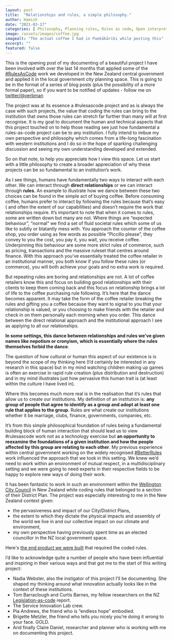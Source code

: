---
layout: post
title:  "Relationships and rules, a simple philosophy."
author: Hamish
date: "2021-03-17"
categories: [ Philosophy, Planning rules, Rules as code, Open interpretation ]
image: /assets/images/coffee.jpg
imagealt: "The actual coffee I had in Paekākāriki while posting this"
excerpt: ""
featured: false
---

This is the opening post of my documenting of a beautiful project I have been involved with over the last 14 months that applied some of the [#RulesAsCode](https://twitter.com/search?q=%23RulesAsCode) work we developed in the New Zealand central government and applied it in the local government city planning space. This is going to be in the format of a series of blog posts (plus the possibility of a more formal paper), so if you want to be notified of updates - follow me on [twitter/@verbman](https://twitter.com/verbman)

The project was at its essence a #rulesascode project and as is always the case with such projects, the value that coding the rules can bring to the institution that owns those rules can stretch far further than many will at first recognise.
It is my goal to document the human and technical aspects that this project touched on to help those reading see just how fundamental a rules-as-code project can be to any institution. I fully intend to imbue my own perspective and philosophy which comes from a life-long fascination with western institutions and I do so in the hope of sparking challenging discussion and seeing my own understanding developed and extended.

So on that note, to help you appreciate how I view this space. Let us start with a little philosophy to create a broader appreciation of why these projects can be so fundamental to an institution’s work.

As I see things, humans have fundamentally two ways to interact with each other. We can interact through **direct relationships** or we can interact through **rules**. An example to illustrate how we dance between these two choices can be found in the simple act of buying coffee.
Before consuming coffee, humans prefer to interact by following the rules because that’s easy ( and often the extent of our capabilities)  and doesn’t require the work that relationships require. It’s important to note that when it comes to rules, some are written down but many are not. Where things are “expected behaviour”, “normal” we find a set of fluid societal rules which some of us like to subtly or blatantly mess with.
You approach the counter of the coffee shop, you order using as few words as possible “Piccillo please”, they convey to you the cost, you pay it, you wait, you receive coffee. Underpinning this behaviour are some more strict rules of commerce, such as pricing, transactions and the massive ruleset that centres around finance.
With this approach you’ve essentially treated the coffee retailer in an institutional manner, you both know if you follow these rules (or commerce), you will both achieve your goals and no extra work is required.

But repeating rules are boring and relationships are not. A lot of coffee retailers know this and focus on building good relationships with their clients to keep them coming back and this focus on relationship brings a lot of life to the coffee purchasing rule following. It’s here that the dance becomes apparent. It may take the form of the coffee retailer breaking the rules and gifting you a coffee because they want to signal to you that your relationship is valued, or you choosing to make friends with the retailer and check in on them personally each morning when you order. This dance between the direct relational approach and the institutional approach I see as applying to all our relationships.

**In some settings, this dance between relationships and rules we’ve given names like nepotism or cronyism, which is essentially where the rules themselves forbid the dance**. 

The question of how cultural or human this aspect of our existence is is beyond the scope of my thinking here (I’d certainly be interested in any research in this space) but in my mind watching children making up games is often an exercise in rapid rule creation (plus distribution and destruction) and in my mind illustrates just how pervasive this human trait is (at least within the culture I have lived in).

Where this becomes much more real is in the realisation that it’s rules that allow us to create our institutions. My definition of an institution is: **any group of people that agree to identify as a group and adopt at least one rule that applies to the group**. Rules are what create our institutions whether it be marriage, clubs, finance, governments, companies, etc.

It’s from this simple philosophical foundation of rules being a fundamental building block of human interaction that should lead us to view #rulesascode work not as a technology exercise but **an opportunity to reexamine the foundations of a given institution and how the people affected by this group are relating to each other**. 
My previous experience within central government working on the widely recognised [#BetterRules](https://twitter.com/search?q=%23BetterRules) work influenced the approach that we took in this setting. We knew we’d need to work within an environment of mutual respect, in a multidisciplinary setting and we were going to need experts in their respective fields to be happy to explore new ways of doing their work. 

It has been fantastic to work in such an environment within the [Wellington City Council](https://wellington.govt.nz/) in New Zealand while coding rules that belonged to a section of their District Plan. The project was especially interesting to me in the New Zealand context given:
   * the pervasiveness and impact of our City/District Plans, 
   * the extent to which they dictate the physical impacts and assembly of the world we live in and our collective impact on our climate and environment,
   * my own perspective having previously spent time as an elected councillor in the NZ local government space.

Here's [the end product we were built](https://consentcheck.wellington.govt.nz/) that required the coded rules.

I’d like to acknowledge quite a number of people who have been influential and inspiring in their various ways and that got me to the start of this writing project:
   * Nadia Webster, also the instigator of this project I’ll be documenting. She shaped my thinking around what innovation actually looks like in the context of these institutions. 
   * Tom Barraclough and Curtis Barnes, my fellow researchers on the NZ [Legislation-as-code](https://hamish.dev/research/lac) report. 
   * The Service Innovation Lab crew.
   * Pia Andrews, the friend who is “endless hope” embodied.
   * Brigette Metzler, the friend who tells you nicely you’re doing it wrong to your face. GOLD.
   * And finally Claire Daniel, researcher and planner who is working with me on documenting this project.
